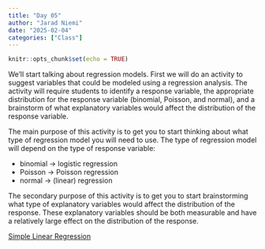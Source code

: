 ```yaml
---
title: "Day 05"
author: "Jarad Niemi"
date: "2025-02-04"
categories: ["Class"]
---
```


```r
knitr::opts_chunk$set(echo = TRUE)
```

We'll start talking about regression models. 
First we will do an activity to suggest variables that could be modeled using
a regression analysis. 
The activity will require students to identify a response variable, 
the appropriate distribution for the response variable 
(binomial, Poisson, and normal), and a 
brainstorm of what explanatory variables would affect the distribution of the 
response variable.

The main purpose of this activity is to get you to start thinking about what type
of regression model you will need to use. 
The type of regression model will depend on the type of response variable:

- binomial -> logistic regression
- Poisson -> Poisson regression
- normal -> (linear) regression

The secondary purpose of this activity is to get you to start brainstorming
what type of explanatory variables would affect the distribution of the response.
These explanatory variables should be both measurable and have a relatively
large effect on the distribution of the response.

 
[Simple Linear Regression](../../slides/Day05/Day05.pdf)